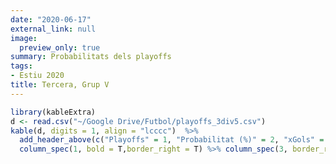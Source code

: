 ```yaml
---
date: "2020-06-17"
external_link: null
image:
  preview_only: true
summary: Probabilitats dels playoffs
tags:
- Estiu 2020
title: Tercera, Grup V
---
```

```r
library(kableExtra)
d <- read.csv("~/Google Drive/Futbol/playoffs_3div5.csv")
kable(d, digits = 1, align = "lcccc")  %>%
  add_header_above(c("Playoffs" = 1, "Probabilitat (%)" = 2, "xGols" = 2)) %>%
  column_spec(1, bold = T,border_right = T) %>% column_spec(3, border_right = T)
```
